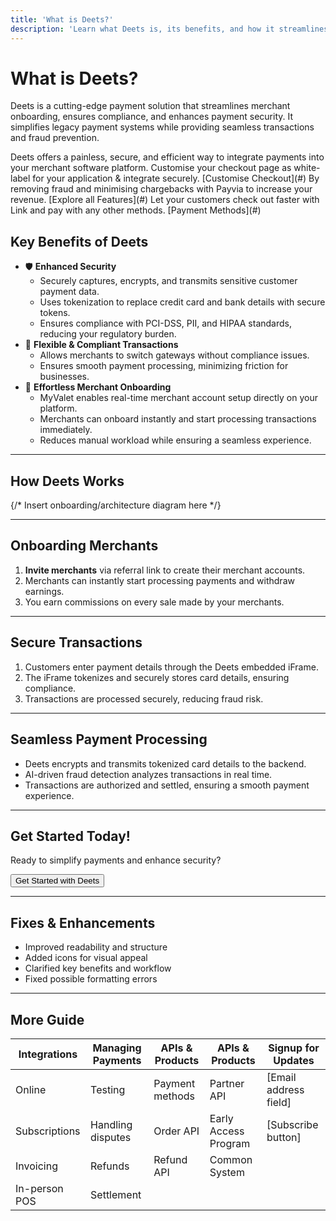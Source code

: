 ```yaml
---
title: 'What is Deets?'
description: 'Learn what Deets is, its benefits, and how it streamlines secure payments.'
---
```


# What is Deets?

Deets is a cutting-edge payment solution that streamlines merchant onboarding, ensures compliance, and enhances payment security. It simplifies legacy payment systems while providing seamless transactions and fraud prevention.

<Callout type="info" title="Why Choose Deets?">
Deets offers a painless, secure, and efficient way to integrate payments into your merchant software platform.
</Callout>

<Tabs>
  <Tab title="Most Popular">
    <CardGroup cols={3}>
      <Card title="Customise your Checkout" icon="credit-card">
        Customise your checkout page as white-label for your application & integrate securely.
        [Customise Checkout](#)
      </Card>
      <Card title="Increase Income with Payvia" icon="chart-line">
        By removing fraud and minimising chargebacks with Payvia to increase your revenue.
        [Explore all Features](#)
      </Card>
      <Card title="Quick checkout with freedom" icon="credit-card-front">
        Let your customers check out faster with Link and pay with any other methods.
        [Payment Methods](#)
      </Card>
    </CardGroup>
  </Tab>
  <Tab title="Online" />
  <Tab title="In-person" />
  <Tab title="Subscriptions" />
  <Tab title="Invoicing" />
</Tabs>

## Key Benefits of Deets

- 🛡️ **Enhanced Security**
  - Securely captures, encrypts, and transmits sensitive customer payment data.
  - Uses tokenization to replace credit card and bank details with secure tokens.
  - Ensures compliance with PCI-DSS, PII, and HIPAA standards, reducing your regulatory burden.
- 🔄 **Flexible & Compliant Transactions**
  - Allows merchants to switch gateways without compliance issues.
  - Ensures smooth payment processing, minimizing friction for businesses.
- 🚀 **Effortless Merchant Onboarding**
  - MyValet enables real-time merchant account setup directly on your platform.
  - Merchants can onboard instantly and start processing transactions immediately.
  - Reduces manual workload while ensuring a seamless experience.

---

## How Deets Works

{/* Insert onboarding/architecture diagram here */}

---

## Onboarding Merchants

1. **Invite merchants** via referral link to create their merchant accounts.
2. Merchants can instantly start processing payments and withdraw earnings.
3. You earn commissions on every sale made by your merchants.

---

## Secure Transactions

1. Customers enter payment details through the Deets embedded iFrame.
2. The iFrame tokenizes and securely stores card details, ensuring compliance.
3. Transactions are processed securely, reducing fraud risk.

---

## Seamless Payment Processing

- Deets encrypts and transmits tokenized card details to the backend.
- AI-driven fraud detection analyzes transactions in real time.
- Transactions are authorized and settled, ensuring a smooth payment experience.

---

## Get Started Today!

Ready to simplify payments and enhance security?

<Button href="/getting-started" type="primary">Get Started with Deets</Button>

---

## Fixes & Enhancements

- Improved readability and structure
- Added icons for visual appeal
- Clarified key benefits and workflow
- Fixed possible formatting errors

---

## More Guide

| Integrations | Managing Payments | APIs & Products | APIs & Products | Signup for Updates |
|--------------|------------------|-----------------|-----------------|-------------------|
| Online | Testing | Payment methods | Partner API | [Email address field] |
| Subscriptions | Handling disputes | Order API | Early Access Program | [Subscribe button] |
| Invoicing | Refunds | Refund API | Common System | |
| In-person POS | Settlement | | | | 